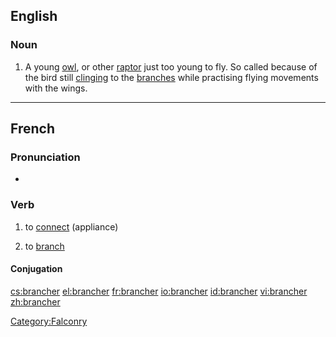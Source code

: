 ==English==

===Noun===
{{en-noun}}

# {{context|falconry}} A young [[owl]], or other [[raptor]] just too young to fly. So called because of the bird still [[clinging]] to the [[branches]] while practising flying movements with the wings.

[[Category:Falconry]]

----

==French==

===Pronunciation===
* {{IPA|/bʁɑ̃.ʃe/|lang=fr}}

===Verb===
{{fr-verb}}

# to [[connect]] (appliance)
# {{computing|lang=fr}} to [[branch]]

====Conjugation====
{{fr-conj-er|branch|avoir}}

[[cs:brancher]]
[[el:brancher]]
[[fr:brancher]]
[[io:brancher]]
[[id:brancher]]
[[vi:brancher]]
[[zh:brancher]]